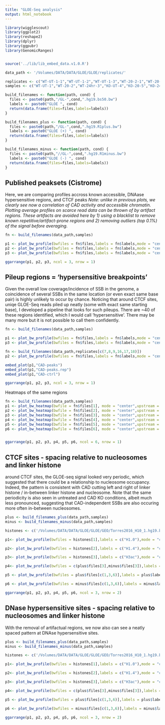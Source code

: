 ```yaml
---
title: "GLOE-Seq analysis"
output: html_notebook
---
```


```r

library(wigglescout)
library(ggplot2)
library(reshape2)
library(dplyr)
library(ggpubr)
library(GenomicRanges)


source('../lib/lib_embed_data.v1.0.R')

data_path <- '/Volumes/DATA/DATA/GLOE/GLOE/replicates/'

replicates <- c("WT-UT-1-1","WT-UT-1-2","WT-UT-1-3","WT-20-2-1","WT-20-2-2","WT-20-2-3","WT-24hr-3-1","WT-24hr-3-2","WT-24hr-3-3","KO-UT-4-1","KO-UT-4-2","KO-UT-4-3","KO-20-5-1","KO-20-5-2","KO-20-5-3","KO-24hr-6-1","KO-24hr-6-2","KO-24hr-6-3")
samples <- c("WT-UT-1","WT-20-2","WT-24hr-3","KO-UT-4","KO-20-5","KO-24hr-6")

build_filenames <- function(path, cond) {
  files <- paste0(path,"/GL-",cond,".hg19.bs50.bw")
  labels <- paste0("GLOE ", cond)
  return(data.frame(files=files,labels=labels))
}

build_filenames_plus <- function(path, cond) {
  files <- paste0(path,"/GL-",cond,".hg19.R1plus.bw")
  labels <- paste0("GLOE (+) ", cond)
  return(data.frame(files=files,labels=labels))
}

build_filenames_minus <- function(path, cond) {
  files <- paste0(path,"//GL-",cond,".hg19.R1minus.bw")
  labels <- paste0("GLOE (-) ", cond)
  return(data.frame(files=files,labels=labels))
}

```

## Published peaksets (Cistrome)

Here, we are comparing profiles accross known accessible, DNAase hypersensitive regions, and CTCF peaks
*Note: unlike in previous plots, we clearly see now a correlation of CAD activity and accessible chromatin. Plotting average profiles on scarce read data can be thrown of by artifact regions. These artifacts are avoided here by 1) using a blacklist to remove known repetitive/artifact-prone regions and 2) removing outliers (top 0.1%) of the signal before averaging.*

```r
fn <- build_filenames(data_path,samples)

p1 <- plot_bw_profile(bwfiles = fn$files,labels = fn$labels,mode = "center",upstream = 1000, downstream = 1000, loci = "../genome/HCT116_ATACseq.hg19.bed", bin_size = 10 ,remove_top = 0.001, verbose=F)
p2 <- plot_bw_profile(bwfiles = fn$files,labels = fn$labels,mode = "center",upstream = 1000, downstream = 1000, loci = "../genome/HCT116_CTCF.hg19.bed", bin_size = 10 ,remove_top = 0.001, verbose=F)
p3 <- plot_bw_profile(bwfiles = fn$files,labels = fn$labels,mode = "center",upstream = 1000, downstream = 1000, loci = "../genome/HCT116_DHS.hg19.bed", bin_size = 10 ,remove_top = 0.001, verbose=F)

ggarrange(p1, p2, p3, ncol = 3, nrow = 1)
```

## Pileup regions = 'hypersensitive breakpoints'

Given the overall low coverage/incidence of SSB in the genome, a coincidence of several SSBs in the same location (or even exact same base pair) is highly unlikely to occur by chance. Noticing that around CTCF sites, uniqe GLOE-Seq reads piled up neatly (some with exact same starting base), I developed a pipeline that looks for such pileups. There are ~40 of these regions identified, which I would call 'hypersensitive'. There may be many more but it is not possible to call them confidently.

```r

fn <- build_filenames(data_path,samples)

p1 <- plot_bw_profile(bwfiles = fn$files,labels = fn$labels,mode = "center",upstream = 1000, downstream = 1000, loci = "../data/pileup/GL-WT-24hr-3.pile_up3_s10_u.uniq.bed", bin_size = 10, verbose = F) + scale_y_continuous(limits=c(0,45))
p3 <- plot_bw_profile(bwfiles = fn$files,labels = fn$labels,mode = "center",upstream = 1000, downstream = 1000, loci = "../data/pileup/GL-WT-24hr-3.pile_up3_s10_u.shuffled.bed", bin_size = 10, verbose = F) + scale_y_continuous(limits=c(0,45))

fn <- build_filenames(data_path,replicates[c(7,8,9,16,17,18)])
p2 <- plot_bw_profile(bwfiles = fn$files,labels = fn$labels,mode = "center",upstream = 1000, downstream = 1000, loci = "../data/pileup/GL-WT-24hr-3.pile_up3_s10_u.uniq.bed", bin_size = 10, verbose = F) + scale_y_continuous(limits=c(0,45))

embed_plot(p1,"CAD-peaks")
embed_plot(p1,"CAD-peaks.rep")
embed_plot(p1,"CAD-ctrl")

ggarrange(p1, p2, p3, ncol = 3, nrow = 1)
```
Heatmaps of the same regions
```r

fn <- build_filenames(data_path,samples)
p1 <- plot_bw_heatmap(bwfile = fn$files[1], mode = "center",upstream = 1000, downstream = 1000, loci = "../data/pileup/GL-WT-24hr-3.pile_up3_s10_u.uniq.bed", bin_size = 10, verbose = F,zmax = 50)
p2 <- plot_bw_heatmap(bwfile = fn$files[2], mode = "center",upstream = 1000, downstream = 1000, loci = "../data/pileup/GL-WT-24hr-3.pile_up3_s10_u.uniq.bed", bin_size = 10, verbose = F,zmax = 50)
p3 <- plot_bw_heatmap(bwfile = fn$files[3], mode = "center",upstream = 1000, downstream = 1000, loci = "../data/pileup/GL-WT-24hr-3.pile_up3_s10_u.uniq.bed", bin_size = 10, verbose = F,zmax = 50)
p4 <- plot_bw_heatmap(bwfile = fn$files[4], mode = "center",upstream = 1000, downstream = 1000, loci = "../data/pileup/GL-WT-24hr-3.pile_up3_s10_u.uniq.bed", bin_size = 10, verbose = F,zmax = 50)
p5 <- plot_bw_heatmap(bwfile = fn$files[5], mode = "center",upstream = 1000, downstream = 1000, loci = "../data/pileup/GL-WT-24hr-3.pile_up3_s10_u.uniq.bed", bin_size = 10, verbose = F,zmax = 50)
p6 <- plot_bw_heatmap(bwfile = fn$files[6], mode = "center",upstream = 1000, downstream = 1000, loci = "../data/pileup/GL-WT-24hr-3.pile_up3_s10_u.uniq.bed", bin_size = 10, verbose = F,zmax = 50)


ggarrange(p1, p2, p3, p4, p5, p6, ncol = 6, nrow = 1)
```

## CTCF sites - spacing  relative to nucleosomes and linker histone

around CTCF sites, the GLOE-seq signal looked very periodic, which suggested that there could be a relationship to nucleosome occupancy. Indeed, the pattern is consistent with CAD cutting left and right of linker histone / in-between linker histone and nucleosome. Note that the same periodicity is also seen in untreated and CAD KO conditions, albeit much less pronounced, suggesting that CAD-independent SSBs are also occuring more often in-between nucleosomes.

```r

plus <- build_filenames_plus(data_path,samples)
minus <- build_filenames_minus(data_path,samples)

histones <- c('/Volumes/DATA/DATA/GLOE/GLOE/GEO/Torres2016_H10_1.hg19.bw','/Volumes/DATA/DATA/GLOE/GLOE/GEO/Torres2016_H14_2.hg19.bw','/Volumes/DATA/DATA/GLOE/GLOE/GEO/U2OS_AcH3_ChIPseq.hg19.bw')

p1<- plot_bw_profile(bwfiles = histones[1],labels = c("H1.0"),mode = "center",upstream = 1000, downstream = 1000, loci = "../genome/HCT116_CTCF.hg19.bed", bin_size = 10, verbose = F, remove_top = 0.0001)

p2<- plot_bw_profile(bwfiles = histones[2],labels = c("H1.4"),mode = "center",upstream = 1000, downstream = 1000, loci = "../genome/HCT116_CTCF.hg19.bed", bin_size = 10, verbose = F, remove_top = 0.0001)

p3<- plot_bw_profile(bwfiles = histones[3],labels = c("H3ac"),mode = "center",upstream = 1000, downstream = 1000, loci = "../genome/HCT116_CTCF.hg19.bed", bin_size = 10, verbose = F, remove_top = 0.0001)

p4<- plot_bw_profile(bwfiles = c(plus$files[3],minus$files[3]),labels = c("WT 24h +","WT 24h -"),mode = "center",upstream = 1000, downstream = 1000, loci = "../genome/HCT116_CTCF.hg19.bed", bin_size = 10, verbose = F, remove_top = 0.0001)

p5 <- plot_bw_profile(bwfiles = plus$files[c(1,3,6)],labels = plus$labels[c(1,3,6)],mode = "center",upstream = 1000, downstream = 1000, loci = "../genome/HCT116_CTCF.hg19.bed", bin_size = 10, verbose = F, remove_top = 0.0001)

p6 <- plot_bw_profile(bwfiles = minus$files[c(1,3,6)],labels = minus$labels[c(1,3,6)],mode = "center",upstream = 1000, downstream = 1000, loci = "../genome/HCT116_CTCF.hg19.bed", bin_size = 10, verbose = F, remove_top = 0.0001)

ggarrange(p1, p2, p3, p4, p5, p6, ncol = 3, nrow = 2)
```
## DNase hypersensitive sites - spacing  relative to nucleosomes and linker histone

With the removal of artifactual regions, we now also can see a neatly spaced pattern at DNAse hypersensitive sites.

```r

plus <- build_filenames_plus(data_path,samples)
minus <- build_filenames_minus(data_path,samples)

histones <- c('/Volumes/DATA/DATA/GLOE/GLOE/GEO/Torres2016_H10_1.hg19.bw','/Volumes/DATA/DATA/GLOE/GLOE/GEO/Torres2016_H14_2.hg19.bw','/Volumes/DATA/DATA/GLOE/GLOE/GEO/U2OS_AcH3_ChIPseq.hg19.bw')

p1<- plot_bw_profile(bwfiles = histones[1],labels = c("H1.0"),mode = "center",upstream = 1000, downstream = 1000, loci = "../genome/HCT116_DHS.hg19.bed", bin_size = 10, verbose = F, remove_top = 0.0001)

p2<- plot_bw_profile(bwfiles = histones[2],labels = c("H1.4"),mode = "center",upstream = 1000, downstream = 1000, loci = "../genome/HCT116_DHS.hg19.bed", bin_size = 10, verbose = F, remove_top = 0.0001)

p3<- plot_bw_profile(bwfiles = histones[3],labels = c("H3ac"),mode = "center",upstream = 1000, downstream = 1000, loci = "../genome/HCT116_DHS.hg19.bed", bin_size = 10, verbose = F, remove_top = 0.0001)

p4<- plot_bw_profile(bwfiles = c(plus$files[3],minus$files[3]),labels = c("WT 24h +","WT 24h -"),mode = "center",upstream = 1000, downstream = 1000, loci = "../genome/HCT116_DHS.hg19.bed", bin_size = 10, verbose = F, remove_top = 0.0001)

p5 <- plot_bw_profile(bwfiles = plus$files[c(1,3,6)],labels = plus$labels[c(1,3,6)],mode = "center",upstream = 1000, downstream = 1000, loci = "../genome/HCT116_DHS.hg19.bed", bin_size = 10, verbose = F, remove_top = 0.0001)

p6 <- plot_bw_profile(bwfiles = minus$files[c(1,3,6)],labels = minus$labels[c(1,3,6)],mode = "center",upstream = 1000, downstream = 1000, loci = "../genome/HCT116_DHS.hg19.bed", bin_size = 10, verbose = F, remove_top = 0.0001)

ggarrange(p1, p2, p3, p4, p5, p6, ncol = 3, nrow = 2)
```
